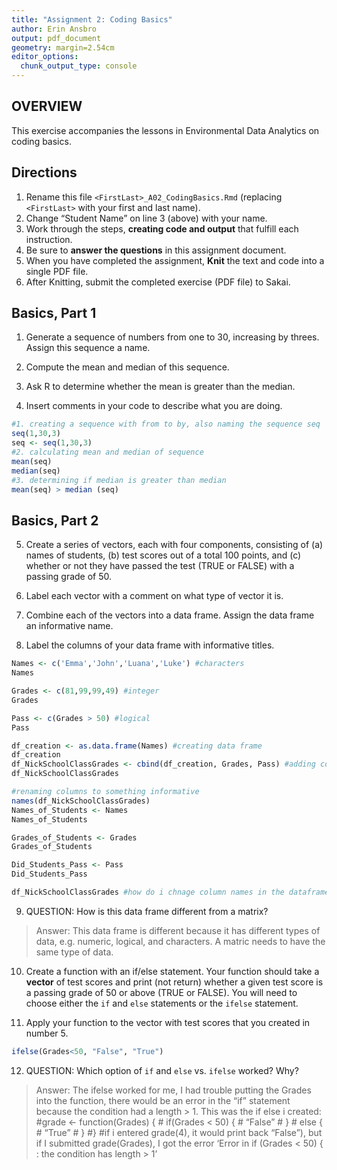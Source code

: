 ```yaml
---
title: "Assignment 2: Coding Basics"
author: Erin Ansbro
output: pdf_document
geometry: margin=2.54cm
editor_options: 
  chunk_output_type: console
---
```


## OVERVIEW

This exercise accompanies the lessons in Environmental Data Analytics on coding basics.

## Directions

1.  Rename this file `<FirstLast>_A02_CodingBasics.Rmd` (replacing `<FirstLast>` with your first and last name).
2.  Change "Student Name" on line 3 (above) with your name.
3.  Work through the steps, **creating code and output** that fulfill each instruction.
4.  Be sure to **answer the questions** in this assignment document.
5.  When you have completed the assignment, **Knit** the text and code into a single PDF file.
6.  After Knitting, submit the completed exercise (PDF file) to Sakai.

## Basics, Part 1

1.  Generate a sequence of numbers from one to 30, increasing by threes. Assign this sequence a name.

2.  Compute the mean and median of this sequence.

3.  Ask R to determine whether the mean is greater than the median.

4.  Insert comments in your code to describe what you are doing.

```r
#1. creating a sequence with from to by, also naming the sequence seq
seq(1,30,3)
seq <- seq(1,30,3)
#2. calculating mean and median of sequence
mean(seq)
median(seq)
#3. determining if median is greater than median
mean(seq) > median (seq)
```

## Basics, Part 2

5.  Create a series of vectors, each with four components, consisting of (a) names of students, (b) test scores out of a total 100 points, and (c) whether or not they have passed the test (TRUE or FALSE) with a passing grade of 50.

6.  Label each vector with a comment on what type of vector it is.

7.  Combine each of the vectors into a data frame. Assign the data frame an informative name.

8.  Label the columns of your data frame with informative titles.

```r
Names <- c('Emma','John','Luana','Luke') #characters
Names

Grades <- c(81,99,99,49) #integer
Grades

Pass <- c(Grades > 50) #logical
Pass

df_creation <- as.data.frame(Names) #creating data frame
df_creation
df_NickSchoolClassGrades <- cbind(df_creation, Grades, Pass) #adding columns to data frame
df_NickSchoolClassGrades

#renaming columns to something informative
names(df_NickSchoolClassGrades)
Names_of_Students <- Names
Names_of_Students

Grades_of_Students <- Grades
Grades_of_Students

Did_Students_Pass <- Pass
Did_Students_Pass

df_NickSchoolClassGrades #how do i chnage column names in the dataframe?
```

9.  QUESTION: How is this data frame different from a matrix?

> Answer: This data frame is different because it has different types of data, e.g. numeric, logical, and characters. A matric needs to have the same type of data.

10. Create a function with an if/else statement. Your function should take a **vector** of test scores and print (not return) whether a given test score is a passing grade of 50 or above (TRUE or FALSE). You will need to choose either the `if` and `else` statements or the `ifelse` statement. 

11. Apply your function to the vector with test scores that you created in number 5.

```r

ifelse(Grades<50, "False", "True")

```

12. QUESTION: Which option of `if` and `else` vs. `ifelse` worked? Why?

> Answer: The ifelse worked for me, I had trouble putting the Grades into the function, there would be an error in the "if" statement because the condition had a length > 1. This was the if else i created:
#grade <- function(Grades) {
#  if(Grades < 50) {
#    "False"
#  } 
#  else {
#    "True"
#  }
#}
#if i entered grade(4), it would print back "False"), but if I submitted grade(Grades), I got the error 'Error in if (Grades < 50) { : the condition has length > 1'

